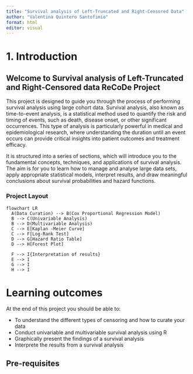 ```yaml
---
title: "Survival analysis of Left-Truncated and Right-Censored Data"
author: "Valentina Quintero Santofimio"
format: html
editor: visual
---
```


# 1. Introduction

## Welcome to Survival analysis of Left-Truncated and Right-Censored data ReCoDe Project

This project is designed to guide you through the process of performing survival analysis using large cohort data. Survival analysis, also known as time-to-event analysis, is a statistical method used to quantify the risk and timing of events, such as death, disease onset, or other significant occurrences. This type of analysis is particularly powerful in medical and epidemiological research, where understanding the duration until an event occurs can provide critical insights into patient outcomes and treatment efficacy.

It is structured into a series of sections, which will introduce you to the fundamental concepts, techniques, and applications of survival analysis. The aim is for you to learn how to manage and analyse large data sets, apply appropriate statistical models, interpret results, and draw meaningful conclusions about survival probabilities and hazard functions.

### Project Layout

```mermaid
flowchart LR
  A(Data Curation) --> B(Cox Proportional Regression Model)
  B --> C(Univariable Analysis)
  B --> D(Multivariable Analysis)
  C --> E[Kaplan -Meier Curve]
  C --> F[Log-Rank Test]
  D --> G[Hazard Ratio Table]
  D --> H[Forest Plot]
  
  F --> I{Interpretation of results}
  E --> I
  G --> I
  H --> I
```

# Learning outcomes 
At the end of this project you should be able to: 

- To understand the different types of censoring and how to curate your data
- Conduct univariable and multivariable survival analysis using R
- Graphically present the findings of a survival analysis
- Interprete the results from a survival analysis

## Pre-requisites

